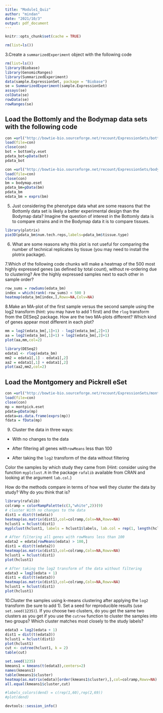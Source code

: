 ---
title: "Module1_Quiz"
author: "mindan"
date: "2021/10/3"
output: pdf_document
---

```{r setup, eval=TRUE}
knitr::opts_chunk$set(cache = TRUE)
```

```{r }
rm(list=ls())
```

3.Create a `summarizedExperiment` object with the following code

```{r }
rm(list=ls())
library(Biobase)
library(GenomicRanges)
library(SummarizedExperiment)
data(sample.ExpressionSet, package = "Biobase")
se = SummarizedExperiment(sample.ExpressionSet)
assays(se)
colData(se)
rowData(se)
rowRanges(se)

```
## Load the Bottomly and the Bodymap data sets with the following code
```{r }
con =url("http://bowtie-bio.sourceforge.net/recount/ExpressionSets/bottomly_eset.RData")
load(file=con)
close(con)
bot = bottomly.eset
pdata_bot=pData(bot)
pdata_bot

con =url("http://bowtie-bio.sourceforge.net/recount/ExpressionSets/bodymap_eset.RData")
load(file=con)
close(con)
bm = bodymap.eset
pdata_bm=pData(bm)
pdata_bm
edata_bm = exprs(bm)
```
5. Just considering the phenotype data what are some reasons that the Bottomly data set is likely a better experimental design than the Bodymap data? Imagine the question of interest in the Bottomly data is to compare strains and in the Bodymap data it is to compare tissues.

```{r}
library(plotrix)
pie3D(pdata_bm$num.tech.reps,labels=pdata_bm$tissue.type)
```
6. What are some reasons why this plot is not useful for comparing the number of technical replicates by tissue (you may need to install the plotrix package).

7.Which of the following code chunks will make a heatmap of the 500 most highly expressed genes (as defined by total count), without re-ordering due to clustering? Are the highly expressed samples next to each other in sample order?
```{r}
row_sums = rowSums(edata_bm)
index = which(rank(-row_sums) < 500 )
heatmap(edata_bm[index,],Rowv=NA,Colv=NA)

```
8.Make an MA-plot of the first sample versus the second sample using the log2 transform (hint: you may have to add 1 first) and the `rlog` transform from the DESeq2 package. How are the two MA-plots different? Which kind of genes appear most different in each plot?

```{r}
mm = log2(edata_bm[,1]+1) - log2(edata_bm[,2]+1)
aa = log2(edata_bm[,1]+1) + log2(edata_bm[,2]+1)
plot(aa,mm,col=2)

library(DESeq2)
edata1 <- rlog(edata_bm)
mm2 = edata1[,1] - edata1[,2]
aa2 = edata1[,1] + edata1[,2]
plot(aa2,mm2,col=2)

```


## Load the Montgomery and Pickrell eSet
```{r}
con =url("http://bowtie-bio.sourceforge.net/recount/ExpressionSets/montpick_eset.RData")
load(file=con)
close(con)
mp = montpick.eset
pdata=pData(mp)
edata=as.data.frame(exprs(mp))
fdata = fData(mp)
```
9. Cluster the data in three ways:

- With no changes to the data

- After filtering all genes with` rowMeans` less than 100

- After taking the `log2` transform of the data without filtering

Color the samples by which study they came from (Hint: consider using the function `myplclust.R` in the package `rafalib` available from CRAN and looking at the argument `lab.col`.)

How do the methods compare in terms of how well they cluster the data by study? Why do you think that is?
```{r}
library(rafalib)
colramp = colorRampPalette(c(3,"white",2))(9)
# cluster With no changes to the data
dist1 = dist(t(edata))
heatmap(as.matrix(dist1),col=colramp,Colv=NA,Rowv=NA)
hclust1 = hclust(dist1)
myplclust(hclust1, labels = hclust1$labels, lab.col = rep(1, length(hclust1$labels)), hang = 0.1)

# After filtering all genes with rowMeans less than 100
edata2 = edata[rowMeans(edata) > 100,]
dist1 = dist(t(edata2))
heatmap(as.matrix(dist1),col=colramp,Colv=NA,Rowv=NA)
hclust1 = hclust(dist1)
plot(hclust1)

# After taking the log2 transform of the data without filtering
edata3 = log2(edata + 1)
dist1 = dist(t(edata3))
heatmap(as.matrix(dist1),col=colramp,Colv=NA,Rowv=NA)
hclust1 = hclust(dist1)
plot(hclust1)
```

10.Cluster the samples using k-means clustering after applying the `log2` transform (be sure to add 1). Set a seed for reproducible results (use `set.seed(1235)`). If you choose two clusters, do you get the same two clusters as you get if you use the `cutree` function to cluster the samples into two groups? Which cluster matches most closely to the study labels?

```{r}
edata3 = log2(edata + 1)
dist1 = dist(t(edata3))
hclust1 = hclust(dist1)
plot(hclust1)
cut <- cutree(hclust1, k = 2)
table(cut)

set.seed(1235)
kmeans1 = kmeans(t(edata3),centers=2)
names(kmeans1)
table(kmeans1$cluster)
heatmap(as.matrix(edata)[order(kmeans1$cluster),],col=colramp,Rowv=NA)
all.equal(kmeans1$cluster,cut)

#labels_colors(dend) = c(rep(1,60),rep(2,69))
#plot(dend)
```

```{r session_info}
devtools::session_info()
```
